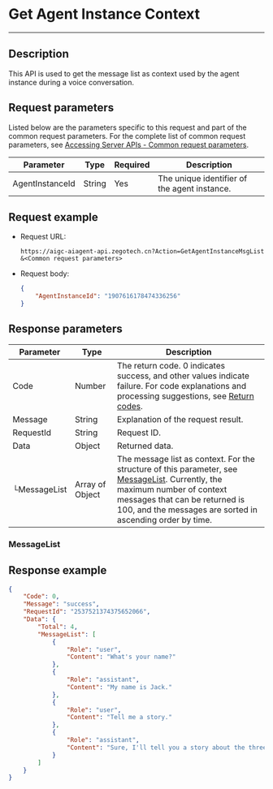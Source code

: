 
# Get Agent Instance Context

---

## Description

This API is used to get the message list as context used by the agent instance during a voice conversation.


<PostPrototype link="https://aigc-aiagent-api.zegotech.cn?Action=GetAgentInstanceMsgList" />

## Request parameters

Listed below are the parameters specific to this request and part of the common request parameters. For the complete list of common request parameters, see [Accessing Server APIs - Common request parameters](./../Accessing%20Server%20APIs.mdx#common-request-parameters).

| Parameter             | Type    | Required | Description                     |
|------------------|---------|----------|--------------------------|
| AgentInstanceId  | String  | Yes       | The unique identifier of the agent instance.         |

## Request example

- Request URL:

    ```https
    https://aigc-aiagent-api.zegotech.cn?Action=GetAgentInstanceMsgList
    &<Common request parameters>
    ```

- Request body:

    ```json
    {
        "AgentInstanceId": "1907616178474336256"
    }
    ```

## Response parameters

| Parameter | Type | Description |
|------|------|------|
| Code | Number | The return code. 0 indicates success, and other values indicate failure. For code explanations and processing suggestions, see [Return codes](./../Return%20codes.mdx). |
| Message | String | Explanation of the request result. |
| RequestId | String | Request ID. |
| Data | Object | Returned data. |
| └MessageList | Array of Object | The message list as context. For the structure of this parameter, see [MessageList](#messagelist). Currently, the maximum number of context messages that can be returned is 100, and the messages are sorted in ascending order by time. |

### MessageList

<Content />

## Response example

```json
{
    "Code": 0,
    "Message": "success",
    "RequestId": "2537521374375652066",
    "Data": {
        "Total": 4,
        "MessageList": [
            {
                "Role": "user",
                "Content": "What's your name?"
            },
            {
                "Role": "assistant",
                "Content": "My name is Jack."
            },
            {
                "Role": "user",
                "Content": "Tell me a story."
            },
            {
                "Role": "assistant",
                "Content": "Sure, I'll tell you a story about the three little pigs."
            }
        ]
    }
}
```
